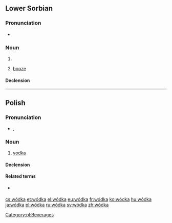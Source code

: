 ==Lower Sorbian==

===Pronunciation===
* {{IPA|[ˈwɨtka]|[ˈwɛtka]|lang=dsb}}

===Noun===
{{dsb-noun|f}}

# {{diminutive of|wóda|lang=dsb}}
# {{euphemistic|lang=dsb}} [[booze]]

====Declension====
{{dsb-decl-noun-3|wód|k}}

----
==Polish==

===Pronunciation===
* {{IPA|[ˈvutka]|lang=pl}}, {{audio|pl-wódka.ogg|audio}}

===Noun===
{{head|pl|noun|g=f|diminutive|wódeczka}}

# [[vodka]]

====Declension====
{{pl-decl-noun-ka|wód}}

====Related terms====
* {{l/pl|wódczany}} {{qualifier|adjective}}

[[Category:pl:Beverages]]

[[cs:wódka]]
[[et:wódka]]
[[el:wódka]]
[[eu:wódka]]
[[fr:wódka]]
[[ko:wódka]]
[[hu:wódka]]
[[ja:wódka]]
[[pl:wódka]]
[[ru:wódka]]
[[sv:wódka]]
[[zh:wódka]]